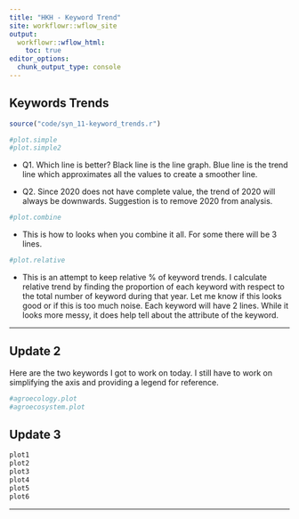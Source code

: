 ```yaml
---
title: "HKH - Keyword Trend"
site: workflowr::wflow_site
output:
  workflowr::wflow_html:
    toc: true
editor_options:
  chunk_output_type: console
---
```


## Keywords Trends

```r
source("code/syn_11-keyword_trends.r")
```
```r
#plot.simple
#plot.simple2
```

* Q1. Which line is better? Black line is the line graph. Blue line is the trend line which approximates all the values to create a smoother line.

* Q2. Since 2020 does not have complete value, the trend of 2020 will always be downwards. Suggestion is to remove 2020 from analysis.

```r
#plot.combine
```

* This is how to looks when you combine it all. For some there will be 3 lines.

```r
#plot.relative
```

* This is an attempt to keep relative % of keyword trends. I calculate relative trend by finding the proportion of each keyword with respect to the total number of keyword during that year. Let me know if this looks good or if this is too much noise. Each keyword will have 2 lines. While it looks more messy, it does help tell about the attribute of the keyword. 

***

## Update 2

Here are the two keywords I got to work on today. I still have to work on simplifying the axis and providing a legend for reference.

```r
#agroecology.plot
#agroecosystem.plot
```

## Update 3

```r
plot1
plot2
plot3
plot4
plot5
plot6
```
***



